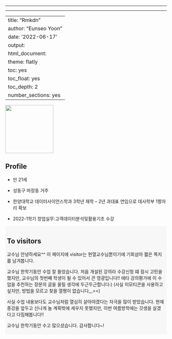 ------------------------------------------------------------------------

------------------------------------------------------------------------

---
title: "Rmkdn" 
author: "Eunseo Yoon" 
date: '2022-06-17' 
output: 
html_document: 
theme: flatly 
toc: yes 
toc_float: yes 
toc_depth: 2 
number_sections: yes 
---

![](images/%EC%A6%9D%EB%AA%85%EC%82%AC%EC%A7%84.jpg){width="150"}

## Profile

-   만 21세

-   성동구 마장동 거주

-   한양대학교 데이터사이언스학과 3학년 재학 -- 2년 과대표 연임으로 데사학부 1짱자리 확보

-   2022-1학기  창업실무:고객데이터분석및활용기초 수강

::: {style="background-color:#F7F7F7;padding: 5px"}
## To visitors

교수님 안녕하세요\^\^ 이 페이지에 visitor는 현열교수님뿐이기에 기회삼아 짧은 쪽지를 남겨봅니다.

교수님 한학기동안 수업 잘 들었습니다. 처음 개설된 강의라 수강신청 떄 잠시 고민을 했지만, 교수님의 첫번째 학생이 될 수 있어서 큰 영광입니다!! 에타 강의평가에 이 수업을 추천하는 장문의 글을 올릴 생각에 두근두근합니다:) (사실 이모티콘을 사용하고 싶지만, 방법을 모르고 찾을 열쩡이 없습니다,,,\>\<)

사실 수업 내용보다도 교수님처럼 열심히 살아야겠다는 자극을 많이 받았습니다. 현재 종강을 앞두고 신나게 놀 계획밖에 세우지 못했지만, 이번 여름방학에는 갓생을 살겠다고 다짐해봅니다!!

교수님 한학기동안 수고 많으셨습니다. 감사합니다\~!
:::
